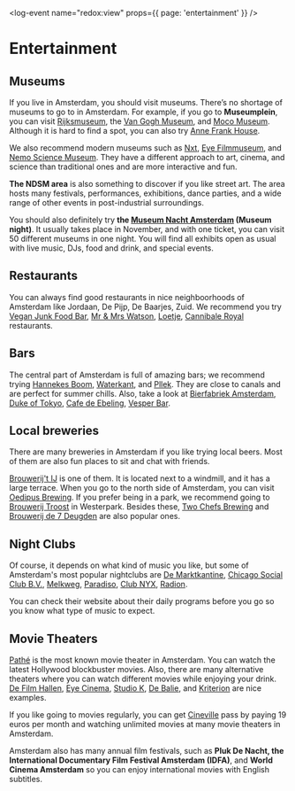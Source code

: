 <log-event name="redox:view" props={{ page: 'entertainment' }} />

# Entertainment
## Museums
If you live in Amsterdam, you should visit museums. There’s no shortage of museums to go to in Amsterdam. For example, if you go to **Museumplein**, you can visit [Rijksmuseum](https://www.rijksmuseum.nl/en?gclid=CjwKCAiA9tyQBhAIEiwA6tdCrEY5GDqCIODt8TtLD9aRl24oH2gy1HDmmusqYocf2gPTYyryuRMwEBoC4H4QAvD_BwE), the [Van Gogh Museum](https://www.vangoghmuseum.nl/en/visit/tickets-and-ticket-prices?gclid=CjwKCAiA9tyQBhAIEiwA6tdCrDw8QkiDdtFNcgyKO-1V6mQo5QMz3WchPxIwNHkEiEoTpgfDsywSsBoCJxgQAvD_BwE), and [Moco Museum](https://mocomuseum.com/?gclid=CjwKCAiA9tyQBhAIEiwA6tdCrOmkF0HfNOY9eHVbIm5tEa8A7ySrT8DbY2gxtEnlwL0Ga_KaDXixVhoCzw4QAvD_BwE). Although it is hard to find a spot, you can also try [Anne Frank House](https://www.annefrank.org/en/). 

We also recommend modern museums such as [Nxt](https://nxtmuseum.com/), [Eye Filmmuseum](https://www.eyefilm.nl/en), and [Nemo Science Museum](https://www.nemosciencemuseum.nl/en/). They have a different approach to art, cinema, and science than traditional ones and are more interactive and fun.

**The NDSM area** is also something to discover if you like street art. The area hosts many festivals, performances, exhibitions, dance parties, and a wide range of other events in post-industrial surroundings.

You should also definitely try **the [Museum Nacht Amsterdam](https://museumnacht.amsterdam/home) (Museum night)**. It usually takes place in November, and with one ticket, you can visit 50 different museums in one night. You will find all exhibits open as usual with live music, DJs, food and drink, and special events.
## Restaurants
You can always find good restaurants in nice neighboorhoods of Amsterdam like Jordaan, De Pijp, De Baarjes, Zuid.  We recommend you try [Vegan Junk Food Bar](https://www.veganjunkfoodbar.com/), [Mr & Mrs Watson](https://watsonsfood.com/), [Loetje](https://www.loetje.nl/en/), [Cannibale Royal](https://cannibaleroyale.nl/) restaurants. 
## Bars
The central part of Amsterdam is full of amazing bars; we recommend trying [Hannekes Boom](https://hannekesboom.nl/), [Waterkant](https://www.waterkant.net/), and [Pllek](https://pllek.nl/?lang=en). They are close to canals and are perfect for summer chills. Also, take a look at [Bierfabriek Amsterdam](https://www.bierfabriek.com/amsterdam/en/), [Duke of Tokyo](https://dukeoftokyo.com/), [Cafe de Ebeling](https://www.de-ebeling.nl/nl/), [Vesper Bar](https://www.vesperbar.co/menu).

## Local breweries 
There are many breweries in Amsterdam if you like trying local beers. Most of them are also fun places to sit and chat with friends. 

[Brouwerij't IJ](https://www.brouwerijhetij.nl/) is one of them.  It is located next to a windmill, and it has a large terrace. When you go to the north side of Amsterdam, you can visit [Oedipus Brewing](https://oedipus.com/). If you prefer being in a park, we recommend going to [Brouwerij Troost](https://brouwerijtroost.nl/) in Westerpark. Besides these, [Two Chefs Brewing](https://twochefsbrewing.com/) and [Brouwerij de 7 Deugden](https://de7deugden.nl/) are also popular ones. 
## Night Clubs
Of course, it depends on what kind of music you like, but some of Amsterdam's most popular nightclubs are [De Marktkantine](https://marktkantine.nl/), [Chicago Social Club B.V.](https://chicagosocialclub.nl/), [Melkweg](https://www.melkweg.nl/en/agenda?gclid=Cj0KCQiAmeKQBhDvARIsAHJ7mF57XAXTUtg229KaKdBrdY3zZiHU7KUctts5ymkpk3uU-CHv3ZUIcRoaAkrrEALw_wcB), [Paradiso](https://www.paradiso.nl/en/), [Club NYX](https://clubnyx.nl/), [Radion](https://radion.amsterdam/). 

<Callout>
  You can check their website about their daily programs before you go so you know what type of music to expect. 
</Callout>

## Movie Theaters 
[Pathé](https://www.pathe.nl/) is the most known movie theater in Amsterdam. You can watch the latest Hollywood blockbuster movies. Also, there are many alternative theaters where you can watch different movies while enjoying your drink. [De Film Hallen](https://filmhallen.nl/en/?faf=today), [Eye Cinema](https://www.eyecinema.ie/), [Studio K](https://www.cjp.nl/aanbod/studio-k?gclid=Cj0KCQiAmeKQBhDvARIsAHJ7mF7XkAn-MKbSqymmx9C831TRUxJv4pzE-zHdOA2vSMoJQrsd17ipFaQaAp04EALw_wcB), [De Balie](https://debalie.nl/?gclid=Cj0KCQiAmeKQBhDvARIsAHJ7mF6-gxaO4PoBG8OmZwz8yltNOXAu7iXmDa--lkQxFC6ms7OVWSbE8DAaArFWEALw_wcB), and [Kriterion](https://www.kriterion.nl/) are nice examples. 

If you like going to movies regularly, you can get [Cineville](https://www.cineville.nl/) pass by paying 19 euros per month and watching unlimited movies at many movie theaters in Amsterdam.

Amsterdam also has many annual film festivals, such as **Pluk De Nacht, the International Documentary Film Festival Amsterdam (IDFA)**, and **World Cinema Amsterdam** so you can enjoy international movies with English subtitles.
